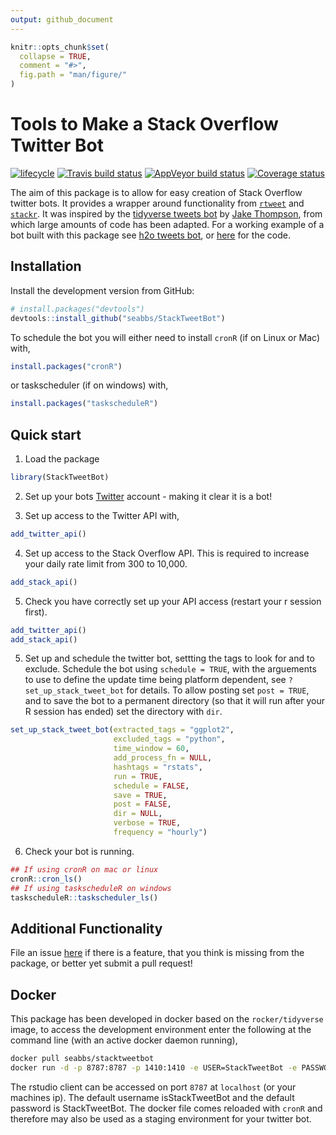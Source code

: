 ```yaml
---
output: github_document
---
```


```r
knitr::opts_chunk$set(
  collapse = TRUE,
  comment = "#>",
  fig.path = "man/figure/"
)
```

# Tools to Make a Stack Overflow Twitter Bot

  [![lifecycle](https://img.shields.io/badge/lifecycle-experimental-orange.svg)](https://www.tidyverse.org/lifecycle/#experimental)
  [![Travis build status](https://travis-ci.org/seabbs/StackTweetBot.svg?branch=master)](https://travis-ci.org/seabbs/StackTweetBot)
[![AppVeyor build status](https://ci.appveyor.com/api/projects/status/fxe1jxdykm5hvn1m?svg=true)](https://ci.appveyor.com/project/seabbs/stacktweetbot)
  [![Coverage status](https://codecov.io/gh/seabbs/StackTweetBot/branch/master/graph/badge.svg)](https://codecov.io/github/seabbs/StackTweetBot?branch=master)

The aim of this package is to allow for easy creation of Stack Overflow twitter bots. It provides a wrapper around functionality from [`rtweet`](http://rtweet.info/) and [`stackr`](https://github.com/dgrtwo/stackr). It was inspired by the [tidyverse tweets bot](https://github.com/wjakethompson/tidyverse-tweets/blob/master/tidyversetweets.R) by [Jake Thompson](https://www.wjakethompson.com/), from which large amounts of code has been adapted. For a working example of a bot built with this package see [h2o tweets bot](https://twitter.com/h2o_tweets), or [here](https://github.com/seabbs/h2o_tweets) for the code.

## Installation

Install the development version from GitHub:

```r
# install.packages("devtools")
devtools::install_github("seabbs/StackTweetBot")
```

To schedule the bot you will either need to install `cronR` (if on Linux or Mac) with, 

```r
install.packages("cronR")
```

or taskscheduler (if on windows) with,

```r
install.packages("taskscheduleR")
```

## Quick start

1. Load the package

```r
library(StackTweetBot)
```

2. Set up your bots [Twitter](https://twitter.com/) account - making it clear it is a bot!

3. Set up access to the Twitter API with, 

```r
add_twitter_api()
```

4. Set up access to the Stack Overflow API. This is required to increase your daily rate limit from 300 to 10,000.

```r
add_stack_api()
```

5. Check you have correctly set up your API access (restart your r session first).

```r
add_twitter_api()
add_stack_api()
```

5. Set up and schedule the twitter bot, settting the tags to look for and to exclude. Schedule the bot using `schedule = TRUE`, with the arguements to use to define the update time being platform dependent, see `?set_up_stack_tweet_bot` for details. To allow posting set `post = TRUE`, and to save the bot to a permanent directory (so that it will run after your R session has ended) set the directory with `dir`.

```r
set_up_stack_tweet_bot(extracted_tags = "ggplot2",
                       excluded_tags = "python",
                       time_window = 60,
                       add_process_fn = NULL, 
                       hashtags = "rstats",
                       run = TRUE, 
                       schedule = FALSE,
                       save = TRUE, 
                       post = FALSE,
                       dir = NULL,
                       verbose = TRUE,
                       frequency = "hourly")
```

6. Check your bot is running.

```r
## If using cronR on mac or linux
cronR::cron_ls()
## If using taskscheduleR on windows
taskscheduleR::taskscheduler_ls()
```

## Additional Functionality

File an issue [here](https://github.com/seabbs/StackTweetBot/issues) if there is a feature, that you think is missing from the package, or better yet submit a pull request!

## Docker

This package has been developed in docker based on the `rocker/tidyverse` image, to access the  development environment enter the following at the command line (with an active docker daemon running),

```bash
docker pull seabbs/stacktweetbot
docker run -d -p 8787:8787 -p 1410:1410 -e USER=StackTweetBot -e PASSWORD=StackTweetBot --name StackTweetBot seabbs/stacktweetbot
```

The rstudio client can be accessed on port `8787` at `localhost` (or your machines ip). The default username isStackTweetBot and the default password is StackTweetBot. The docker file comes reloaded with `cronR` and therefore may also be used as a staging environment for your twitter bot.
